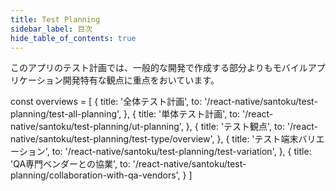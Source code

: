 ```yaml
---
title: Test Planning
sidebar_label: 目次
hide_table_of_contents: true
---
```


<!-- textlint-disable ja-technical-writing/sentence-length,ja-technical-writing/max-comma,ja-spacing/ja-no-space-around-parentheses,jtf-style/3.3.かっこ類と隣接する文字の間のスペースの有無,ja-technical-writing/ja-no-mixed-period,ja-technical-writing/no-unmatched-pair -->

このアプリのテスト計画では、一般的な開発で作成する部分よりもモバイルアプリケーション開発特有な観点に重点をおいています。

const overviews = [
  {
    title: '全体テスト計画',
    to: '/react-native/santoku/test-planning/test-all-planning',
  },
  {
    title: '単体テスト計画',
    to: '/react-native/santoku/test-planning/ut-planning',
  },
  {
    title: 'テスト観点',
    to: '/react-native/santoku/test-planning/test-type/overview',
  },
  {
    title: 'テスト端末バリエーション',
    to: '/react-native/santoku/test-planning/test-variation',
  },
  {
    title: 'QA専門ベンダーとの協業',
    to: '/react-native/santoku/test-planning/collaboration-with-qa-vendors',
  }
]

<PageList overviews={overviews} colSize={12} />

<!-- textlint-enable ja-technical-writing/sentence-length,ja-technical-writing/max-comma,ja-spacing/ja-no-space-around-parentheses,jtf-style/3.3.かっこ類と隣接する文字の間のスペースの有無,ja-technical-writing/ja-no-mixed-period,ja-technical-writing/no-unmatched-pair -->
